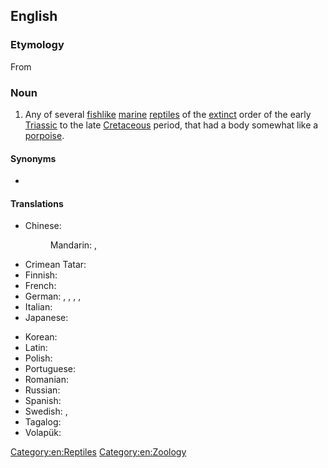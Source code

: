 ==English==

===Etymology===
From {{bor|en|mul|Ichthyosaurus}}

===Noun===
{{wikipedia}}
{{en-noun}}

# Any of several [[fishlike]] [[marine]] [[reptile]]s of the [[extinct]] order {{taxlink|Ichthyosauria|order|noshow=1}} of the early [[Triassic]] to the late [[Cretaceous]] period, that had a body somewhat like a [[porpoise]]. {{defdate|from c. 1830}}

====Synonyms====
* {{l|en|ichthyosaurus}}

====Translations====
{{trans-top|extinct reptile}}
* Chinese:
*: Mandarin: {{t+|cmn|魚龍|sc=Hani}}, {{t+|cmn|鱼龙|tr=yúlóng|sc=Hani}}
* Crimean Tatar: {{t|crh|ihtiozavr}}
* Finnish: {{t+|fi|kalalisko}}
* French: {{t+|fr|ichtyosaure|m}}
* German: {{t|de|Fischechse|f}}, {{t|de|Fischeidechse|f}}, {{t|de|Fischsaurier|m}}, {{t+|de|Ichthyosaurier|m}}, {{t|de|Ichthyosaurus|m}}
* Italian: {{t|it|ittiosauro|m}}
* Japanese: {{t+|ja|魚竜|tr=ぎょりゅう, gyoryū||sc=Jpan}}
{{trans-mid}}
* Korean: {{t|ko|어룡}}
* Latin: {{t|la|ichthyosaurus}}
* Polish: {{t|pl|ichtiozaur|m}}
* Portuguese: {{t|pt|ictiossauro|m}}
* Romanian: {{t+|ro|ihtiozaur|m}}
* Russian: {{t+|ru|ихтиоза́вр|m}}
* Spanish: {{t+|es|ictiosaurio|m}}
* Swedish: {{t+|sv|fisködla|c}}, {{t|sv|ichthyosaurie|c}}
* Tagalog: {{t|tl|isdambayawak}}
* Volapük: {{t|vo|liktiosaur}}
{{trans-bottom}}

[[Category:en:Reptiles]]
[[Category:en:Zoology]]
